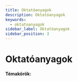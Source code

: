 ```yaml
---
title: Oktatóanyagok
description: Oktatóanyagok
keywords:
  - oktatoanyagok
sidebar_label: Oktatóanyagok
sidebar_position: 3
---
```



# <FontAwesomeIcon icon="fa-duotone fa-person-chalkboard text-primary" /> Oktatóanyagok

#### Témakörök:

<DocCardList />
